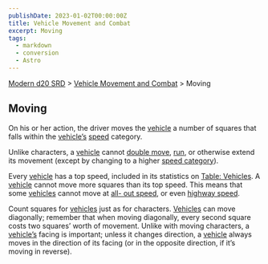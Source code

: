 ```yaml
---
publishDate: 2023-01-02T00:00:00Z
title: Vehicle Movement and Combat
excerpt: Moving
tags:
  - markdown
  - conversion
  - Astro
---
```


[Modern d20 SRD](/#modernD20) > [Vehicle Movement and Combat](modern-d20-srd-vehicle-movement-and-combat-index) > Moving

## Moving

On his or her action, the driver moves the [vehicle](modern-d20-srd-equipment-equipment-vehicles) a number of squares that falls within the
[vehicle’s](modern-d20-srd-equipment-equipment-vehicles)
[speed](modern-d20-srd-vehicle-movement-and-combat-vehicle-speed) category.

Unlike characters, a [vehicle](modern-d20-srd-equipment-equipment-vehicles)
cannot [double move](modern-d20-srd-combat-full-round-actions),
[run](modern-d20-srd-combat-full-round-actions), or otherwise extend its
movement (except by changing to a higher [speed category](modern-d20-srd-vehicle-movement-and-combat-declaring-speed)).

Every [vehicle](modern-d20-srd-equipment-equipment-vehicles) has a top speed,
included in its statistics on [Table: Vehicles](modern-d20-srd-equipment-equipment-vehicles). A [vehicle](modern-d20-srd-equipment-equipment-vehicles)
cannot move more squares than its top speed. This means that some
[vehicles](modern-d20-srd-equipment-equipment-vehicles) cannot move at [all- out speed](modern-d20-srd-vehicle-movement-and-combat-declaring-speed), or
even [highway speed](modern-d20-srd-vehicle-movement-and-combat-declaring-speed).

Count squares for [vehicles](modern-d20-srd-equipment-equipment-vehicles) just
as for characters. [Vehicles](modern-d20-srd-equipment-equipment-vehicles) can
move diagonally; remember that when moving diagonally, every second square
costs two squares’ worth of movement. Unlike with moving characters, a
[vehicle’s](modern-d20-srd-equipment-equipment-vehicles) facing is important;
unless it changes direction, a [vehicle](modern-d20-srd-equipment-equipment-vehicles) always moves in the direction of its facing (or in the opposite
direction, if it’s moving in reverse).

